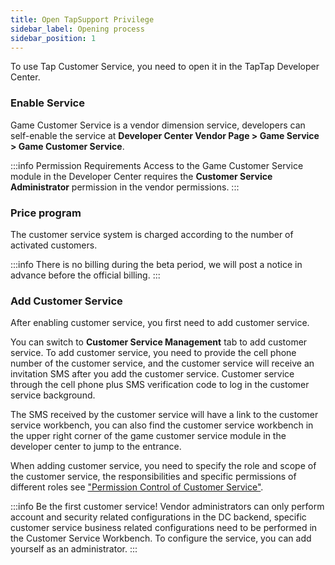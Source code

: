 ```yaml
---
title: Open TapSupport Privilege
sidebar_label: Opening process
sidebar_position: 1
---
```


To use Tap Customer Service, you need to open it in the TapTap Developer Center.

### Enable Service

Game Customer Service is a vendor dimension service, developers can self-enable the service at **Developer Center Vendor Page > Game Service > Game Customer Service**.

:::info Permission Requirements
Access to the Game Customer Service module in the Developer Center requires the **Customer Service Administrator** permission in the vendor permissions.
:::

### Price program

The customer service system is charged according to the number of activated customers.

:::info
There is no billing during the beta period, we will post a notice in advance before the official billing.
:::

### Add Customer Service

After enabling customer service, you first need to add customer service.

You can switch to **Customer Service Management** tab to add customer service. To add customer service, you need to provide the cell phone number of the customer service, and the customer service will receive an invitation SMS after you add the customer service. Customer service through the cell phone plus SMS verification code to log in the customer service background.

The SMS received by the customer service will have a link to the customer service workbench, you can also find the customer service workbench in the upper right corner of the game customer service module in the developer center to jump to the entrance.

When adding customer service, you need to specify the role and scope of the customer service, the responsibilities and specific permissions of different roles see ["Permission Control of Customer Service"](/sdk/tap-support/features/roles/).

:::info Be the first customer service!
Vendor administrators can only perform account and security related configurations in the DC backend, specific customer service business related configurations need to be performed in the Customer Service Workbench. To configure the service, you can add yourself as an administrator.
:::
